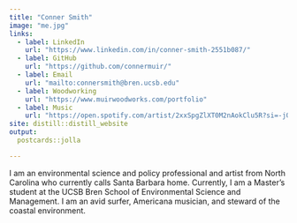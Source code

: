 ```yaml
---
title: "Conner Smith" 
image: "me.jpg"
links:
  - label: LinkedIn
    url: "https://www.linkedin.com/in/conner-smith-2551b087/"
  - label: GitHub
    url: "https://github.com/connermuir/"
  - label: Email
    url: "mailto:connersmith@bren.ucsb.edu"
  - label: Woodworking
    url: "https://www.muirwoodworks.com/portfolio"
  - label: Music
    url: "https://open.spotify.com/artist/2xxSpgZlXT0M2nAokClu5R?si=-jOq9gtQSlCpc1C45cG7vA"
site: distill::distill_website
output:
  postcards::jolla

---
```

 
I am an environmental science and policy professional and artist from North Carolina who currently calls Santa Barbara home.  Currently, I am a Master's student at the UCSB Bren School of Environmental Science and Management. I am an avid surfer, Americana musician, and steward of the coastal environment.
